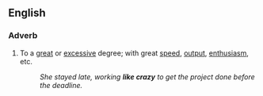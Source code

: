 ==English==

===Adverb===
{{en-adv|-}}

# {{label|en|simile|colloquial}} To a [[great]] or [[excessive]] degree; with great [[speed]], [[output]], [[enthusiasm]], etc.
#: ''She stayed late, working '''like crazy''' to get the project done before the deadline.''